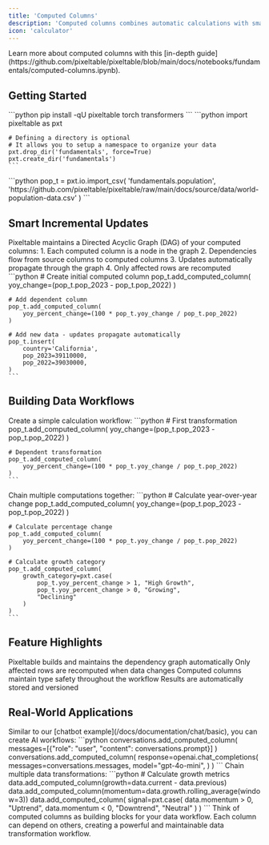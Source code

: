 ```yaml
---
title: 'Computed Columns'
description: 'Computed columns combines automatic calculations with smart incremental updates. Think of them as your data workflow automated.'
icon: 'calculator'
---
```


<Info>
Learn more about computed columns with this [in-depth guide](https://github.com/pixeltable/pixeltable/blob/main/docs/notebooks/fundamentals/computed-columns.ipynb).
</Info>

## Getting Started

<Steps>
  <Step title="Install Required Packages">
    ```python
    pip install -qU pixeltable torch transformers
    ```
  </Step>

  <Step title="Create a directory">
    ```python
    import pixeltable as pxt
    
    # Defining a directory is optional
    # It allows you to setup a namespace to organize your data
    pxt.drop_dir('fundamentals', force=True)
    pxt.create_dir('fundamentals')
    ```
  </Step>

  <Step title="Import Sample Data">
    ```python
    pop_t = pxt.io.import_csv(
        'fundamentals.population',
        'https://github.com/pixeltable/pixeltable/raw/main/docs/source/data/world-population-data.csv'
    )
    ```
  </Step>
</Steps>

## Smart Incremental Updates

<AccordionGroup>
  <Accordion title="How It Works" icon="gears">
    Pixeltable maintains a Directed Acyclic Graph (DAG) of your computed columns:
    1. Each computed column is a node in the graph
    2. Dependencies flow from source columns to computed columns
    3. Updates automatically propagate through the graph
    4. Only affected rows are recomputed
  </Accordion>

  <Accordion title="Example Workflow" icon="diagram-project">
    ```python
    # Create initial computed column
    pop_t.add_computed_column(
        yoy_change=(pop_t.pop_2023 - pop_t.pop_2022)
    )
    
    # Add dependent column
    pop_t.add_computed_column(
        yoy_percent_change=(100 * pop_t.yoy_change / pop_t.pop_2022)
    )
    
    # Add new data - updates propagate automatically
    pop_t.insert(
        country='California',
        pop_2023=39110000,
        pop_2022=39030000,
    )
    ```
  </Accordion>
</AccordionGroup>

## Building Data Workflows

<Tabs>
  <Tab title="Basic Workflow">
    Create a simple calculation workflow:
    ```python
    # First transformation
    pop_t.add_computed_column(
        yoy_change=(pop_t.pop_2023 - pop_t.pop_2022)
    )
    
    # Dependent transformation
    pop_t.add_computed_column(
        yoy_percent_change=(100 * pop_t.yoy_change / pop_t.pop_2022)
    )
    ```
  </Tab>
  
  <Tab title="Complex Workflow">
    Chain multiple computations together:
    ```python
    # Calculate year-over-year change
    pop_t.add_computed_column(
        yoy_change=(pop_t.pop_2023 - pop_t.pop_2022)
    )
    
    # Calculate percentage change
    pop_t.add_computed_column(
        yoy_percent_change=(100 * pop_t.yoy_change / pop_t.pop_2022)
    )
    
    # Calculate growth category
    pop_t.add_computed_column(
        growth_category=pxt.case(
            pop_t.yoy_percent_change > 1, "High Growth",
            pop_t.yoy_percent_change > 0, "Growing",
            "Declining"
        )
    )
    ```
  </Tab>
</Tabs>

## Feature Highlights

<CardGroup cols={2}>
  <Card title="Automatic DAG" icon="diagram-project">
    Pixeltable builds and maintains the dependency graph automatically
  </Card>
  <Card title="Smart Updates" icon="rotate">
    Only affected rows are recomputed when data changes
  </Card>
  <Card title="Type Safety" icon="shield-check">
    Computed columns maintain type safety throughout the workflow
  </Card>
  <Card title="Persistent Storage" icon="database">
    Results are automatically stored and versioned
  </Card>
</CardGroup>

## Real-World Applications

<AccordionGroup>
  <Accordion title="AI Workflows" icon="robot">
    Similar to our [chatbot example](/docs/documentation/chat/basic), you can create AI workflows:
    ```python
    conversations.add_computed_column(
        messages=[{"role": "user", "content": conversations.prompt}]
    )
    conversations.add_computed_column(
        response=openai.chat_completions(
            messages=conversations.messages,
            model="gpt-4o-mini",
        )
    )
    ```
  </Accordion>
  
  <Accordion title="Data Transformations" icon="wand-magic-sparkles">
    Chain multiple data transformations:
    ```python
    # Calculate growth metrics
    data.add_computed_column(growth=data.current - data.previous)
    data.add_computed_column(momentum=data.growth.rolling_average(window=3))
    data.add_computed_column(
        signal=pxt.case(
            data.momentum > 0, "Uptrend",
            data.momentum < 0, "Downtrend",
            "Neutral"
        )
    )
    ```
  </Accordion>
</AccordionGroup>

<Tip>
Think of computed columns as building blocks for your data workflow. Each column can depend on others, creating a powerful and maintainable data transformation workflow.
</Tip>